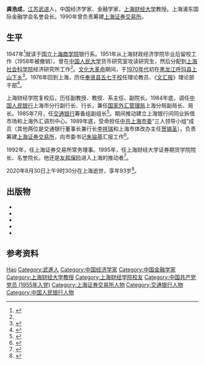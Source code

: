 {{人物信息框
| 姓名     = 龚浩成
| 性别     = 男
| 出生日期 = 1927年2月
| 出生地点 = [[江苏省|江苏省]][[武进县|武进县]]
| 逝世日期 = {{Dda|2020|8|30|1927|2}}
| 逝世地点 = [[上海市|上海市]]
| 民族     = [[汉族|汉族]]
| 职业     = 金融学家
| 政党     = [[中国共产党|中国共产党]]
| 儿女     = 龚仰树
}}
'''龚浩成'''{{BD|1927年|2月|2020年|8月30日|catIdx=Gong}}，[[江苏省|江苏]][[武进县|武进]]人，中国经济学家、金融学家，[[上海财经大学|上海财经大学]]教授。上海浦东国际金融学会名誉会长。1990年曾负责筹建[[上海证券交易所|上海证券交易所]]。

==生平==
1947年<ref>{{cite web |title=心系学校事业 建言校史布展——学校老领导、老专家来校参加校史馆布展大纲专家评审会 |url=http://archives.shufe.edu.cn/fa/6b/c3148a64107/page.htm |publisher=上海财经大学档案馆 |archiveurl=https://web.archive.org/web/20200907091328/http://archives.shufe.edu.cn/fa/6b/c3148a64107/page.htm |archivedate=2020-09-07 |date=2017-03-28 |accessdate=2020-09-07 |dead-url=no }}</ref>就读于[[国立上海商学院|国立上海商学院]]银行系。1951年从上海财政经济学院毕业后留校工作（1958年被撤销）。曾在[[中国人民大学|中国人民大学]]货币研究室攻读研究生，然后分配到[[上海社会科学院|上海社会科学院]]经济研究所工作<ref name=j/>。[[文化大革命|文化大革命]]期间，于[[1970年代|1970年代]]初在[[黑龙江|黑龙江]][[呼玛县|呼玛县]][[上山下乡|上山下乡]]<ref>{{cite news |author=程亦曦 |title=龚浩成：上海金融改革“活字典” |url=http://www.eeo.com.cn/2019/0927/366532.shtml |work=经济观察网 |archivedate=2020-09-07 |archiveurl=https://web.archive.org/web/20200907090111/http://www.eeo.com.cn/2019/0927/366532.shtml |date=2019-09-27 |accessdate=2020-09-07 |dead-url=no }}</ref>。1976年回到上海，历任[[奉贤县|奉贤县]][[五七干校|五七干校]]任理论教员、《[[文汇报_(香港)|文汇报]]》理论部干部<ref name=j>{{cite journal |author=俞天白 |title=大上海金融界风云人物(三) |journal=沪港经济 |date=2010 |issn=1005-3670}}</ref>。

上海财经学院复校后，历任副教授、教授、系主任、副院长。1984年底，调任[[中国人民银行|中国人民银行]]上海市分行副行长、行长，兼任[[国家外汇管理局|国家外汇管理局]]上海分局副局长、局长。1985年7月，任[[交通银行|交通银行]]筹备组副组长<ref>{{cite book |editor=上海市地方志编纂委员会 |title=上海市级专志·交通银行志 |date=2018 |publisher=上海 |location=上海社会科学院出版社 |isbn=978-7-5520-2223-0}}</ref>。期间推动建立上海银行间同业拆借市场和上海外汇调剂中心。1989年底，受命担任[[中共上海市委|中共上海市委]]“三人领导小组”成员（其他两位是交通银行董事长兼行长[[李祥瑞|李祥瑞]]和上海市体改办主任[[贺镐圣|贺镐圣]]），负责筹建[[上海证券交易所|上海证券交易所]]，向市委书记[[朱镕基|朱镕基]]汇报工作<ref>{{cite web |author1=阚治东 |title=忆上海金融界里程碑人物——龚浩成行长 |url=http://shanghai.xinmin.cn/xmsq/2020/09/02/31798642.html |publisher=新民晚报 |date=2020-09-02}}</ref>。

1992年，任上海证券交易所常务理事。1995年，任上海财经大学证券期货学院院长、名誉院长。他还是[[友邦保险|友邦保险]]进入上海的推动者<ref>{{cite news |author1=金蕴 |title=龚浩成 见证证券历史的老人 |url=https://xmwb.xinmin.cn/html/2018-07/07/content_20_2.htm |work=[[新民晚报|新民晚报]] |date=2018-07-07 |page=20}}</ref>。

2020年8月30日上午9时30分在上海逝世，享年93岁<ref>{{cite web |author1=岳怀让 |title=著名经济学家、上海证券交易所创始人之一龚浩成逝世 |url=https://www.thepaper.cn/newsDetail_forward_9008236 |publisher=[[澎湃新闻|澎湃新闻]] |date=2020-09-03 |accessdate=2020-09-07 |archive-date=2020-09-04 |archive-url=https://web.archive.org/web/20200904032251/https://www.thepaper.cn/newsDetail_forward_9008236 |dead-url=no }}</ref>。

==出版物==
{{ref begin}}
*{{cite book |author=龚浩成 |title=金融是现代经济的核心: 中国经济发展的重要环节 |series=邓小平理论与实践研究丛书第二辑 |date=1997 |publisher=[[上海人民出版社|上海人民出版社]] |location=上海 |isbn=7-208-02539-8}}
*{{cite book |editor=龚浩成 |editor2=戴国强 |title=2000中国金融发展报告 |date=2000 |publisher=[[上海财经大学出版社|上海财经大学出版社]] |location=上海 |isbn=7-81049-420-1}}
*{{cite book |editor=龚浩成 |editor2=金德环 |title=上海证券市场十年 |date=2001 |publisher=上海财经大学出版社 |location=上海 |isbn=7-81049-648-4}}
*{{cite book |editor=龚浩成 |editor2=金德环 |title=加入WTO与中国金融市场 |date=2001 |publisher=上海财经大学出版社 |location=上海 |isbn=7-81049-529-1}}
*{{cite book |author=龚浩成口述|author2=陈岱松等整理 |title=上海金融改革往事 |date=2013 |publisher=中西书局 |location=上海 |isbn=978-7-5475-0483-3}}
{{ref end}}
==参考资料==
{{portal|人物|上海}}
{{reflist}}

{{reflist}}
{{Authority control}}
{{DEFAULTSORT:Gong}}
[[Category:龚姓|Hao]]
[[Category:武進人|Category:武進人]]
[[Category:中国经济学家|Category:中国经济学家]]
[[Category:中国金融学家|Category:中国金融学家]]
[[Category:上海财经大学教授|Category:上海财经大学教授]]
[[Category:上海财经学院校友|Category:上海财经学院校友]]
[[Category:中国共产党党员_(1955年入党)|Category:中国共产党党员 (1955年入党)]]
[[Category:上海证券交易所人物|Category:上海证券交易所人物]]
[[Category:交通银行人物|Category:交通银行人物]]
[[Category:中国人民银行人物|Category:中国人民银行人物]]